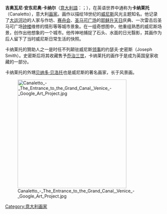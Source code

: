 {{Infobox artist
| name          = 卡纳莱托
| image         = Giovanni Antonio Canal.jpg
| birthname     = 吉奥瓦尼·安东尼奥·卡纳尔
| birthdate     = {{birth date|1697|10|28|df=y}}
| birthplace      = [[威尼斯|威尼斯]]
| deathdate     = {{death date and age|1768|4|19|1697|10|28|df=y}}
| deathplace    = [[威尼斯|威尼斯]]
| nationality   = 梵蒂岡
| field         = [[風景畫|風景畫]]、[[蝕刻版畫|蝕刻版畫]]
| training      = Luca Carlevaris
| influenced by = Giovanni Paolo Pannini
| influenced    = [[貝納多·貝洛托|貝納多·貝洛托]]
}}

'''吉奥瓦尼·安东尼奥·卡纳尔'''（[[意大利語|意大利語]]：{{lang|it|'''Giovanni Antonio Canal'''}}；{{bd|1697年||1768年|catIdx=J}}），在英语世界中通称为'''卡纳莱托'''（Canaletto），意大利[[画家|画家]]。画作以描绘18世纪的[[威尼斯|威尼斯]]风光主题知名。他记录了[[大運河_(威尼斯)|大运河]]边的人家与作坊、[[赛舟会|赛舟会]]、[[圣马可广场|圣马可广场]]的[[耶稣升天日|耶稣升天日]]庆典、一次雷击后圣马可广场[[钟楼|钟楼]]维修的情形等等城市景象。在一组奇想图中，他重组熟悉的威尼斯场景，创作出他想象的一个城市。他传神地捕捉了石头、水面的日光翳影，其画作为后人留下了当时威尼斯日常生活的快照。

卡纳莱托的贊助人之一是时任不列颠驻威尼斯[[领事|领事]]的约瑟夫·史密斯（Joseph Smith）。史密斯后将其收藏售予[[乔治三世|乔治三世]]，卡纳莱托的画作于是成为英国皇家收藏的一部分。

卡纳莱托的外甥[[贝纳多·贝洛托|贝纳多·贝洛托]]也是威尼斯的著名画家，长于风景画。

[[File:Canaletto_-_The_Entrance_to_the_Grand_Canal,_Venice_-_Google_Art_Project.jpg|350px]]



{{Commons|Canaletto|卡纳莱托}}

{{Authority control}}
[[Category:意大利画家|Category:意大利画家]]